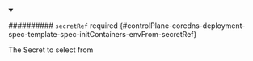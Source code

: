 


<details className="config-field" data-expandable="true" open>
<summary>

########## `secretRef` <span className="config-field-required" data-required="false">required</span> <span className="config-field-type"></span> <span className="config-field-default"></span> <span className="config-field-enum"></span> {#controlPlane-coredns-deployment-spec-template-spec-initContainers-envFrom-secretRef}

The Secret to select from

</summary>

<PartialSecretrefreference />


</details>
